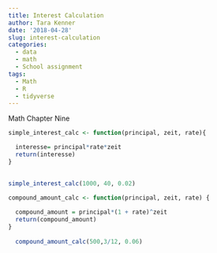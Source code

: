 ```yaml
---
title: Interest Calculation
author: Tara Kenner
date: '2018-04-28'
slug: interest-calculation
categories:
  - data
  - math
  - School assignment
tags:
  - Math
  - R
  - tidyverse
---
```



Math Chapter Nine
```r
simple_interest_calc <- function(principal, zeit, rate){

  interesse= principal*rate*zeit 
  return(interesse)
}
  

simple_interest_calc(1000, 40, 0.02)


```

```r
compound_amount_calc <- function(principal, zeit, rate) {
  
  compound_amount = principal*(1 + rate)^zeit
  return(compound_amount)
}
  
  compound_amount_calc(500,3/12, 0.06)

```

